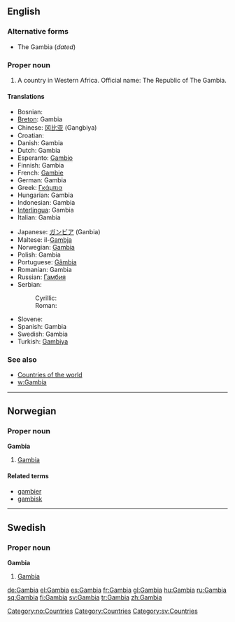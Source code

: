 ==English==

===Alternative forms===
*The Gambia (''dated'')

===Proper noun===
{{en-proper noun}}

# A country in Western Africa.  Official name: The Republic of The Gambia.

====Translations====
{{top}}
*Bosnian: {{t|bs|Gambija|f}}
*[[Breton]]: Gambia
*Chinese: [[冈比亚]] (Gangbiya)
*Croatian: {{t|hr|Gambija|f}}
*Danish: Gambia
*Dutch: Gambia
*Esperanto: [[Gambio]]
*Finnish: Gambia
*French: [[Gambie]]
*German: Gambia
*Greek: [[Γκάμπια]]
*Hungarian: Gambia
*Indonesian: Gambia
*[[Interlingua]]: Gambia
*Italian: Gambia
{{mid}}
*Japanese: [[ガンビア]] (Ganbia)
*Maltese: il-[[Gambja]]
*Norwegian: [[#Norwegian|Gambia]]
*Polish: Gambia
*Portuguese: [[Gâmbia]]
*Romanian: Gambia {{f}}
*Russian: [[Гамбия]]
*Serbian:
*:Cyrillic: {{t|sr|Гамбија|f}}
*:Roman: {{t|sr|Gambija|f}}
*Slovene: {{t|sl|Gambija|f}}
*Spanish: Gambia
*Swedish: Gambia
*Turkish: [[Gambiya]]
{{bottom}}

===See also===
*[[Countries of the world]]
*[[w:Gambia]]

----

==Norwegian==

===Proper noun===
'''Gambia'''

# [[Gambia#English|Gambia]]

====Related terms====
*[[gambier]]
*[[gambisk]]

[[Category:no:Countries]]

----

==Swedish==

===Proper noun===
'''Gambia'''

# [[Gambia#English|Gambia]]

[[Category:Countries]]
[[Category:sv:Countries]]

[[de:Gambia]]
[[el:Gambia]]
[[es:Gambia]]
[[fr:Gambia]]
[[gl:Gambia]]
[[hu:Gambia]]
[[ru:Gambia]]
[[sq:Gambia]]
[[fi:Gambia]]
[[sv:Gambia]]
[[tr:Gambia]]
[[zh:Gambia]]
